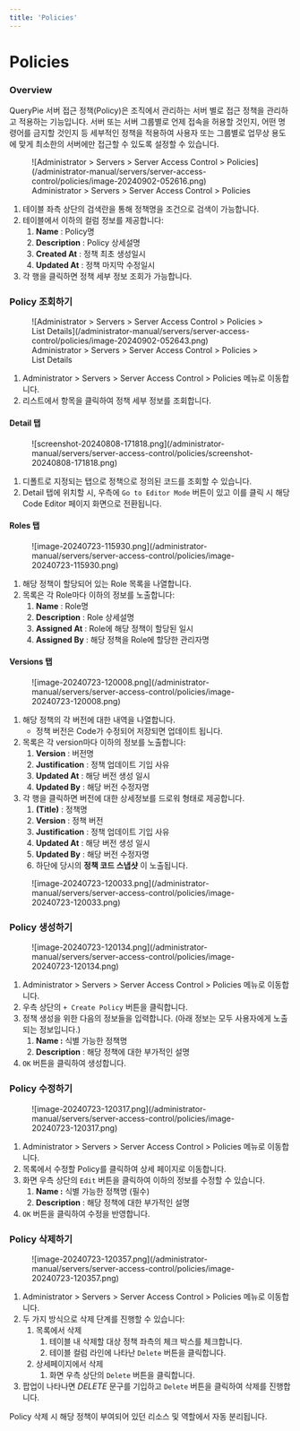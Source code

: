 ```yaml
---
title: 'Policies'
---
```



# Policies

### Overview

QueryPie 서버 접근 정책(Policy)은 조직에서 관리하는 서버 별로 접근 정책을 관리하고 적용하는 기능입니다. 서버 또는 서버 그룹별로 언제 접속을 허용할 것인지, 어떤 명령어를 금지할 것인지 등 세부적인 정책을 적용하여 사용자 또는 그룹별로 업무상 용도에 맞게 최소한의 서버에만 접근할 수 있도록 설정할 수 있습니다.

<figure data-layout="center" data-align="center">
![Administrator &gt; Servers &gt; Server Access Control &gt; Policies](/administrator-manual/servers/server-access-control/policies/image-20240902-052616.png)
<figcaption>
Administrator &gt; Servers &gt; Server Access Control &gt; Policies
</figcaption>
</figure>

1. 테이블 좌측 상단의 검색란을 통해 정책명을 조건으로 검색이 가능합니다.
2. 테이블에서 이하의 컬럼 정보를 제공합니다:
    1.  **Name**  : Policy명
    2.  **Description**  : Policy 상세설명
    3.  **Created At**  : 정책 최초 생성일시
    4.  **Updated At** : 정책 마지막 수정일시
3. 각 행을 클릭하면 정책 세부 정보 조회가 가능합니다.


### Policy 조회하기

<figure data-layout="center" data-align="center">
![Administrator &gt; Servers &gt; Server Access Control &gt; Policies &gt; List Details](/administrator-manual/servers/server-access-control/policies/image-20240902-052643.png)
<figcaption>
Administrator &gt; Servers &gt; Server Access Control &gt; Policies &gt; List Details
</figcaption>
</figure>

1. Administrator &gt; Servers &gt; Server Access Control &gt; Policies 메뉴로 이동합니다.
2. 리스트에서 항목을 클릭하여 정책 세부 정보를 조회합니다.

#### Detail 탭

<figure data-layout="center" data-align="center">
![screenshot-20240808-171818.png](/administrator-manual/servers/server-access-control/policies/screenshot-20240808-171818.png)
</figure>

1. 디폴트로 지정되는 탭으로 정책으로 정의된 코드를 조회할 수 있습니다.
2. Detail 탭에 위치할 시, 우측에 `Go to Editor Mode` 버튼이 있고 이를 클릭 시 해당 Code Editor 페이지 화면으로 전환됩니다.


#### Roles 탭

<figure data-layout="center" data-align="center">
![image-20240723-115930.png](/administrator-manual/servers/server-access-control/policies/image-20240723-115930.png)
</figure>

1. 해당 정책이 할당되어 있는 Role 목록을 나열합니다.
2. 목록은 각 Role마다 이하의 정보를 노출합니다:
    1.  **Name**  : Role명
    2.  **Description**  : Role 상세설명
    3.  **Assigned At**  : Role에 해당 정책이 할당된 일시
    4.  **Assigned By** : 해당 정책을 Role에 할당한 관리자명


#### Versions 탭

<figure data-layout="center" data-align="center">
![image-20240723-120008.png](/administrator-manual/servers/server-access-control/policies/image-20240723-120008.png)
</figure>

1. 해당 정책의 각 버전에 대한 내역을 나열합니다.
    * 정책 버전은 Code가 수정되어 저장되면 업데이트 됩니다.
2. 목록은 각 version마다 이하의 정보를 노출합니다:
    1.  **Version**  : 버전명
    2.  **Justification**  : 정책 업데이트 기입 사유
    3.  **Updated At**  : 해당 버전 생성 일시
    4.  **Updated By**  : 해당 버전 수정자명
3. 각 행을 클릭하면 버전에 대한 상세정보를 드로워 형태로 제공합니다.
    1.  **(Title)**  : 정책명
    2.  **Version**  : 정책 버전
    3.  **Justification**  : 정책 업데이트 기입 사유
    4.  **Updated At**  : 해당 버전 생성 일시
    5.  **Updated By**  : 해당 버전 수정자명
    6. 하단에 당시의  **정책 코드 스냅샷** 이 노출됩니다.

<figure data-layout="center" data-align="center">
![image-20240723-120033.png](/administrator-manual/servers/server-access-control/policies/image-20240723-120033.png)
</figure>


### Policy 생성하기

<figure data-layout="left" data-align="left">
![image-20240723-120134.png](/administrator-manual/servers/server-access-control/policies/image-20240723-120134.png)
</figure>

1. Administrator &gt; Servers &gt; Server Access Control &gt; Policies 메뉴로 이동합니다.
2. 우측 상단의 `+ Create Policy` 버튼을 클릭합니다.
3. 정책 생성을 위한 다음의 정보들을 입력합니다. (아래 정보는 모두 사용자에게 노출되는 정보입니다.)
    1.  **Name :** 식별 가능한 정책명
    2.  **Description** : 해당 정책에 대한 부가적인 설명
4. `OK` 버튼을 클릭하여 생성합니다.


### Policy 수정하기

<figure data-layout="left" data-align="left">
![image-20240723-120317.png](/administrator-manual/servers/server-access-control/policies/image-20240723-120317.png)
</figure>

1. Administrator &gt; Servers &gt; Server Access Control &gt; Policies 메뉴로 이동합니다.
2. 목록에서 수정할 Policy를 클릭하여 상세 페이지로 이동합니다.
3. 화면 우측 상단의 `Edit` 버튼을 클릭하여 이하의 정보를 수정할 수 있습니다.
    1.  **Name :** 식별 가능한 정책명 (필수)
    2.  **Description** : 해당 정책에 대한 부가적인 설명
4. `OK` 버튼을 클릭하여 수정을 반영합니다.


### Policy 삭제하기

<figure data-layout="left" data-align="left">
![image-20240723-120357.png](/administrator-manual/servers/server-access-control/policies/image-20240723-120357.png)
</figure>

1. Administrator &gt; Servers &gt; Server Access Control &gt; Policies 메뉴로 이동합니다.
2. 두 가지 방식으로 삭제 단계를 진행할 수 있습니다:
    1. 목록에서 삭제
        1. 테이블 내 삭제할 대상 정책 좌측의 체크 박스를 체크합니다.
        2. 테이블 컬럼 라인에 나타난 `Delete` 버튼을 클릭합니다.
    2. 상세페이지에서 삭제
        1. 화면 우측 상단의 `Delete` 버튼을 클릭합니다.
3. 팝업이 나타나면  *DELETE*  문구를 기입하고 `Delete` 버튼을 클릭하여 삭제를 진행합니다.

<Callout type="important">
Policy 삭제 시 해당 정책이 부여되어 있던 리소스 및 역할에서 자동 분리됩니다.
</Callout>
